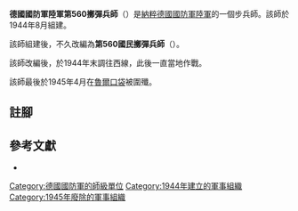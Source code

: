 {{infobox military unit
|unit_name = 德國國防軍陸軍第560擲彈兵師<br/>德國國防軍陸軍第560國民擲彈兵師
|image =
|image_size =
|dates = 1944年8月至1945年4月
|country = {{flag|Nazi Germany}}
|branch = [[納粹德國陸軍|陸軍]]
|type = [[步兵|步兵]]
|role =
|size = [[师_(军队)|師]]
|command_structure =
|garrison =
|garrison_label =
|nickname =
|motto =
|colors =
|colors_label =
|march =
|mascot =
|battles =
}}

'''德國國防軍陸軍第560擲彈兵師'''（{{lang-de|'''560. Grenadier-Division'''}}）是[[納粹德國|納粹德國]][[德國國防軍|國防軍]][[納粹德國陸軍|陸軍]]的一個步兵師。該師於1944年8月組建{{cfn|Mitcham|y=2007}}。

該師組建後，不久改編為'''第560國民擲彈兵師'''（{{lang-de|'''560. Volksgrenadier-Division'''}}）。

該師改編後，於1944年末調往西線，此後一直當地作戰。

該師最後於1945年4月在[[魯爾包圍戰|魯爾口袋]]被圍殲。

== 註腳 ==
{{reflist}}

== 參考文獻 ==
* {{Cite book|last=Mitcham|first=Samuel W.|title=German Order of Battle. Volume Two: 291st-999th Infantry Divisions, Named Infantry Divisions, and Special Divisions in WWII|publisher=Stackpole Books|year=2007|isbn=9780811734165|location=|pages=25–26|author-link=Samuel W. Mitcham|ref={{sfnRef|Mitcham|y=2007}}}}

{{mil-stub}}
{{德國國防軍陸軍的步兵師}}
[[Category:德國國防軍的師級單位|Category:德國國防軍的師級單位]]
[[Category:1944年建立的軍事組織|Category:1944年建立的軍事組織]]
[[Category:1945年廢除的軍事組織|Category:1945年廢除的軍事組織]]